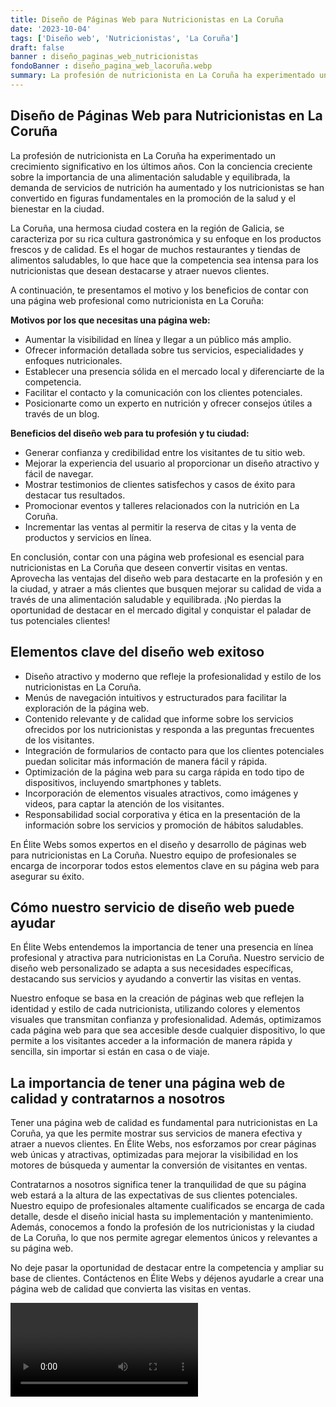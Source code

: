 ```yaml
---
title: Diseño de Páginas Web para Nutricionistas en La Coruña
date: '2023-10-04'
tags: ['Diseño web', 'Nutricionistas', 'La Coruña']
draft: false
banner : diseño_paginas_web_nutricionistas
fondoBanner : diseño_pagina_web_lacoruña.webp
summary: La profesión de nutricionista en La Coruña ha experimentado un crecimiento significativo en los últimos años. Con la conciencia creciente sobre la importancia de una alimentación saludable y equilibrada, la demanda de servicios de nutrición ha aumentado y los nutricionistas se han convertido en figuras fundamentales en la promoción de la salud y el bienestar en la ciudad.
---
```


## Diseño de Páginas Web para Nutricionistas en La Coruña

La profesión de nutricionista en La Coruña ha experimentado un crecimiento significativo en los últimos años. Con la conciencia creciente sobre la importancia de una alimentación saludable y equilibrada, la demanda de servicios de nutrición ha aumentado y los nutricionistas se han convertido en figuras fundamentales en la promoción de la salud y el bienestar en la ciudad.

La Coruña, una hermosa ciudad costera en la región de Galicia, se caracteriza por su rica cultura gastronómica y su enfoque en los productos frescos y de calidad. Es el hogar de muchos restaurantes y tiendas de alimentos saludables, lo que hace que la competencia sea intensa para los nutricionistas que desean destacarse y atraer nuevos clientes.

A continuación, te presentamos el motivo y los beneficios de contar con una página web profesional como nutricionista en La Coruña:

**Motivos por los que necesitas una página web:**
- Aumentar la visibilidad en línea y llegar a un público más amplio.
- Ofrecer información detallada sobre tus servicios, especialidades y enfoques nutricionales.
- Establecer una presencia sólida en el mercado local y diferenciarte de la competencia.
- Facilitar el contacto y la comunicación con los clientes potenciales.
- Posicionarte como un experto en nutrición y ofrecer consejos útiles a través de un blog.

**Beneficios del diseño web para tu profesión y tu ciudad:**
- Generar confianza y credibilidad entre los visitantes de tu sitio web.
- Mejorar la experiencia del usuario al proporcionar un diseño atractivo y fácil de navegar.
- Mostrar testimonios de clientes satisfechos y casos de éxito para destacar tus resultados.
- Promocionar eventos y talleres relacionados con la nutrición en La Coruña.
- Incrementar las ventas al permitir la reserva de citas y la venta de productos y servicios en línea.

En conclusión, contar con una página web profesional es esencial para nutricionistas en La Coruña que deseen convertir visitas en ventas. Aprovecha las ventajas del diseño web para destacarte en la profesión y en la ciudad, y atraer a más clientes que busquen mejorar su calidad de vida a través de una alimentación saludable y equilibrada. ¡No pierdas la oportunidad de destacar en el mercado digital y conquistar el paladar de tus potenciales clientes!

<GifSeo />

<Cta />

## Elementos clave del diseño web exitoso

- Diseño atractivo y moderno que refleje la profesionalidad y estilo de los nutricionistas en La Coruña.
- Menús de navegación intuitivos y estructurados para facilitar la exploración de la página web.
- Contenido relevante y de calidad que informe sobre los servicios ofrecidos por los nutricionistas y responda a las preguntas frecuentes de los visitantes.
- Integración de formularios de contacto para que los clientes potenciales puedan solicitar más información de manera fácil y rápida.
- Optimización de la página web para su carga rápida en todo tipo de dispositivos, incluyendo smartphones y tablets.
- Incorporación de elementos visuales atractivos, como imágenes y videos, para captar la atención de los visitantes.
- Responsabilidad social corporativa y ética en la presentación de la información sobre los servicios y promoción de hábitos saludables.

En Élite Webs somos expertos en el diseño y desarrollo de páginas web para nutricionistas en La Coruña. Nuestro equipo de profesionales se encarga de incorporar todos estos elementos clave en su página web para asegurar su éxito.

## Cómo nuestro servicio de diseño web puede ayudar

En Élite Webs entendemos la importancia de tener una presencia en línea profesional y atractiva para nutricionistas en La Coruña. Nuestro servicio de diseño web personalizado se adapta a sus necesidades específicas, destacando sus servicios y ayudando a convertir las visitas en ventas.

Nuestro enfoque se basa en la creación de páginas web que reflejen la identidad y estilo de cada nutricionista, utilizando colores y elementos visuales que transmitan confianza y profesionalidad. Además, optimizamos cada página web para que sea accesible desde cualquier dispositivo, lo que permite a los visitantes acceder a la información de manera rápida y sencilla, sin importar si están en casa o de viaje.

## La importancia de tener una página web de calidad y contratarnos a nosotros

Tener una página web de calidad es fundamental para nutricionistas en La Coruña, ya que les permite mostrar sus servicios de manera efectiva y atraer a nuevos clientes. En Élite Webs, nos esforzamos por crear páginas web únicas y atractivas, optimizadas para mejorar la visibilidad en los motores de búsqueda y aumentar la conversión de visitantes en ventas.

Contratarnos a nosotros significa tener la tranquilidad de que su página web estará a la altura de las expectativas de sus clientes potenciales. Nuestro equipo de profesionales altamente cualificados se encarga de cada detalle, desde el diseño inicial hasta su implementación y mantenimiento. Además, conocemos a fondo la profesión de los nutricionistas y la ciudad de La Coruña, lo que nos permite agregar elementos únicos y relevantes a su página web.

No deje pasar la oportunidad de destacar entre la competencia y ampliar su base de clientes. Contáctenos en Élite Webs y déjenos ayudarle a crear una página web de calidad que convierta las visitas en ventas.

<Video />

<CtaBot job='Nutricionistas' city='La Coruña'/>

<Gmaps query='La Coruña+españa+maps' />